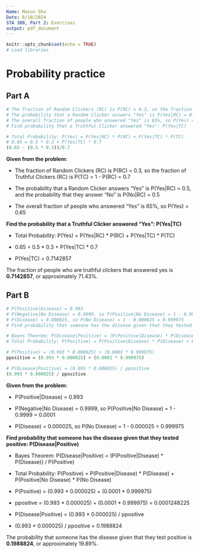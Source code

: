```yaml
---
Name: Mason Shu
Date: 8/18/2024
STA 380, Part 2: Exercises
output: pdf_document
---
```


```r
knitr::opts_chunk$set(echo = TRUE)
# Load libraries


```

# Probability practice
## Part A
```r
# The fraction of Random Clickers (RC) is P(RC) = 0.3, so the fraction of Truthful Clickers (RC) is P(TC) = 1 - P(RC) = 0.7
# The probability that a Random Clicker answers "Yes" is P(Yes|RC) = 0.5, and the probability that they answer "No" is P(No|RC) = 0.5
# The overall fraction of people who answered "Yes" is 65%, so P(Yes) = 0.65
# Find probability that a Truthful Clicker answered "Yes": P(Yes|TC)

# Total Probability: P(Yes) = P(Yes|RC) * P(RC) + P(Yes|TC) * P(TC)
# 0.65 = 0.5 * 0.3 + P(Yes|TC) * 0.7
(0.65 - (0.5 * 0.3))/0.7

```

**Given from the problem:**

- The fraction of Random Clickers (RC) is P(RC) = 0.3, so the fraction of Truthful Clickers (RC) is P(TC) = 1 - P(RC) = 0.7

- The probability that a Random Clicker answers "Yes" is P(Yes|RC) = 0.5, and the probability that they answer "No" is P(No|RC) = 0.5

- The overall fraction of people who answered "Yes" is 65%, so P(Yes) = 0.65

**Find the probability that a Truthful Clicker answered "Yes": P(Yes|TC)**

- Total Probability: P(Yes) = P(Yes|RC) * P(RC) + P(Yes|TC) * P(TC)

- 0.65 = 0.5 * 0.3 + P(Yes|TC) * 0.7

- P(Yes|TC) = 0.7142857

The fraction of people who are truthful clickers that answered yes is **0.7142857**, or approximately 71.43%.

## Part B
```r
# P(Positive|Disease) = 0.993
# P(Negative|No Disease) = 0.9999, so P(Positive|No Disease) = 1 - 0.9999 = 0.0001
# P(Disease) = 0.000025, so P(No Disease) = 1 - 0.000025 = 0.999975
# Find probability that someone has the disease given that they tested positive: P(Disease|Positive)

# Bayes Theorem: P(Disease|Positive) = (P(Positive|Disease) * P(Disease)) / P(Positive)
# Total Probability: P(Positive) = P(Positive|Disease) * P(Disease) + P(Positive|No Disease) * P(No Disease)

# P(Positive) = (0.993 * 0.000025) + (0.0001 * 0.999975)
ppositive = (0.993 * 0.000025) + (0.0001 * 0.999975)

# P(Disease|Positive) = (0.993 * 0.000025) / ppositive
(0.993 * 0.000025) / ppositive

```

**Given from the problem:**

- P(Positive|Disease) = 0.993

- P(Negative|No Disease) = 0.9999, so P(Positive|No Disease) = 1 - 0.9999 = 0.0001

- P(Disease) = 0.000025, so P(No Disease) = 1 - 0.000025 = 0.999975

**Find probability that someone has the disease given that they tested positive: P(Disease|Positive)**

- Bayes Theorem: P(Disease|Positive) = (P(Positive|Disease) * P(Disease)) / P(Positive)

- Total Probability: P(Positive) = P(Positive|Disease) * P(Disease) + P(Positive|No Disease) * P(No Disease)

- P(Positive) = (0.993 * 0.000025) + (0.0001 * 0.999975)

- ppositive = (0.993 * 0.000025) + (0.0001 * 0.999975) = 0.0001248225

- P(Disease|Positive) = (0.993 * 0.000025) / ppositive

- (0.993 * 0.000025) / ppositive = 0.1988824

The probability that someone has the disease given that they test positive is **0.1988824**, or approximately 19.89%.

